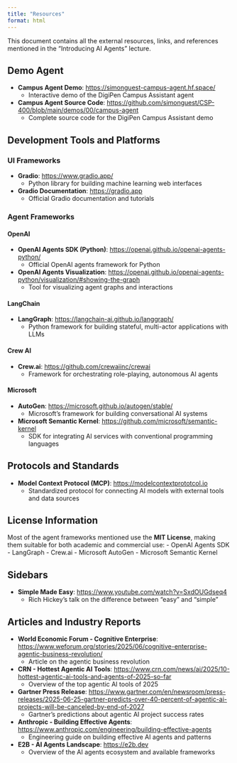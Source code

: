 ```yaml
---
title: "Resources"
format: html
---
```


This document contains all the external resources, links, and references mentioned in the "Introducing AI Agents" lecture.

## Demo Agent

- **Campus Agent Demo**: [https://simonguest-campus-agent.hf.space/](https://simonguest-campus-agent.hf.space/)
  - Interactive demo of the DigiPen Campus Assistant agent

- **Campus Agent Source Code**: [https://github.com/simonguest/CSP-400/blob/main/demos/00/campus-agent](https://github.com/simonguest/CSP-400/blob/main/demos/00/campus-agent)
  - Complete source code for the DigiPen Campus Assistant demo

## Development Tools and Platforms

### UI Frameworks
- **Gradio**: [https://www.gradio.app/](https://www.gradio.app/)
  - Python library for building machine learning web interfaces
- **Gradio Documentation**: [https://gradio.app](https://gradio.app)
  - Official Gradio documentation and tutorials

### Agent Frameworks

#### OpenAI
- **OpenAI Agents SDK (Python)**: [https://openai.github.io/openai-agents-python/](https://openai.github.io/openai-agents-python/)
  - Official OpenAI agents framework for Python
- **OpenAI Agents Visualization**: [https://openai.github.io/openai-agents-python/visualization/#showing-the-graph](https://openai.github.io/openai-agents-python/visualization/#showing-the-graph)
  - Tool for visualizing agent graphs and interactions

#### LangChain
- **LangGraph**: [https://langchain-ai.github.io/langgraph/](https://langchain-ai.github.io/langgraph/)
  - Python framework for building stateful, multi-actor applications with LLMs

#### Crew AI
- **Crew.ai**: [https://github.com/crewaiinc/crewai](https://github.com/crewaiinc/crewai)
  - Framework for orchestrating role-playing, autonomous AI agents

#### Microsoft
- **AutoGen**: [https://microsoft.github.io/autogen/stable/](https://microsoft.github.io/autogen/stable/)
  - Microsoft's framework for building conversational AI systems
- **Microsoft Semantic Kernel**: [https://github.com/microsoft/semantic-kernel](https://github.com/microsoft/semantic-kernel)
  - SDK for integrating AI services with conventional programming languages

## Protocols and Standards

- **Model Context Protocol (MCP)**: [https://modelcontextprototcol.io](https://modelcontextprototcol.io)
  - Standardized protocol for connecting AI models with external tools and data sources

## License Information

Most of the agent frameworks mentioned use the **MIT License**, making them suitable for both academic and commercial use:
- OpenAI Agents SDK
- LangGraph
- Crew.ai
- Microsoft AutoGen
- Microsoft Semantic Kernel

## Sidebars

- **Simple Made Easy**: [https://www.youtube.com/watch?v=SxdOUGdseq4](https://www.youtube.com/watch?v=SxdOUGdseq4)
  - Rich Hickey's talk on the difference between "easy" and "simple"

## Articles and Industry Reports

- **World Economic Forum - Cognitive Enterprise**: [https://www.weforum.org/stories/2025/06/cognitive-enterprise-agentic-business-revolution/](https://www.weforum.org/stories/2025/06/cognitive-enterprise-agentic-business-revolution/)
  - Article on the agentic business revolution

- **CRN - Hottest Agentic AI Tools**: [https://www.crn.com/news/ai/2025/10-hottest-agentic-ai-tools-and-agents-of-2025-so-far](https://www.crn.com/news/ai/2025/10-hottest-agentic-ai-tools-and-agents-of-2025-so-far)
  - Overview of the top agentic AI tools of 2025

- **Gartner Press Release**: [https://www.gartner.com/en/newsroom/press-releases/2025-06-25-gartner-predicts-over-40-percent-of-agentic-ai-projects-will-be-canceled-by-end-of-2027](https://www.gartner.com/en/newsroom/press-releases/2025-06-25-gartner-predicts-over-40-percent-of-agentic-ai-projects-will-be-canceled-by-end-of-2027)
  - Gartner's predictions about agentic AI project success rates

- **Anthropic - Building Effective Agents**: [https://www.anthropic.com/engineering/building-effective-agents](https://www.anthropic.com/engineering/building-effective-agents)
  - Engineering guide on building effective AI agents and patterns

- **E2B - AI Agents Landscape**: [https://e2b.dev](https://e2b.dev)
  - Overview of the AI agents ecosystem and available frameworks